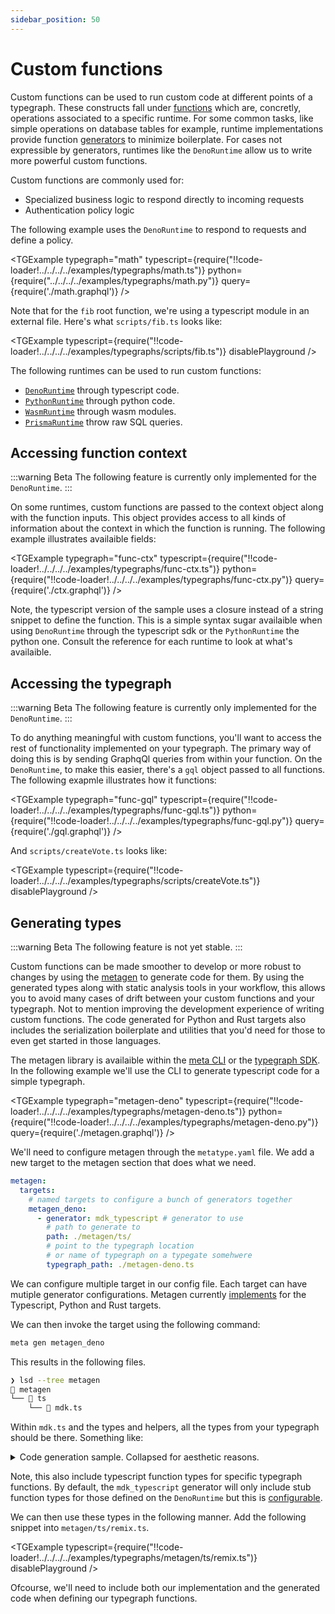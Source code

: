 ```yaml
---
sidebar_position: 50
---
```



# Custom functions

Custom functions can be used to run custom code at different points of a typegraph. 
These constructs fall under [functions](/docs/concepts/mental-model#functions) which are, concretly, operations associated to a specific runtime.
For some common tasks, like simple operations on database tables for example, runtime implementations provide function [generators](/docs/reference/runtimes/prisma#generators) to minimize boilerplate.
For cases not expressible by generators, runtimes like the `DenoRuntime` allow us to write more powerful custom functions.

Custom functions are commonly used for:

- Specialized business logic to respond directly to incoming requests
- Authentication policy logic

The following example uses the `DenoRuntime` to respond to requests and define a policy.

<TGExample 
  typegraph="math"
  typescript={require("!!code-loader!../../../../examples/typegraphs/math.ts")}
  python={require("../../../../examples/typegraphs/math.py")}
  query={require('./math.graphql')}
  />

Note that for the `fib` root function, we're using a typescript module in an external file.
Here's what `scripts/fib.ts` looks like:

<TGExample
  typescript={require("!!code-loader!../../../../examples/typegraphs/scripts/fib.ts")}
  disablePlayground
/>

The following runtimes can be used to run custom functions:
- [`DenoRuntime`](/docs/reference/runtimes/deno/) through typescript code.
- [`PythonRuntime`](/docs/reference/runtimes/python/) through python code.
- [`WasmRuntime`](/docs/reference/runtimes/wasm/) through wasm modules.
- [`PrismaRuntime`](/docs/reference/runtimes/prisma/) throw raw SQL queries.

## Accessing function context

:::warning Beta
The following feature is currently only implemented for the `DenoRuntime`.
:::

On some runtimes, custom functions are passed to the context object along with the function inputs.
This object provides access to all kinds of information about the context in which the function is running.
The following example illustrates availaible fields:

<TGExample 
  typegraph="func-ctx"
  typescript={require("!!code-loader!../../../../examples/typegraphs/func-ctx.ts")}
  python={require("!!code-loader!../../../../examples/typegraphs/func-ctx.py")}
  query={require('./ctx.graphql')}
  />

Note, the typescript version of the sample uses a closure instead of a string snippet to define the function.
This is a simple syntax sugar availaible when using `DenoRuntime` through the typescript sdk or the `PythonRuntime` the python one.
Consult the reference for each runtime to look at what's availaible.

## Accessing the typegraph

:::warning Beta
The following feature is currently only implemented for the `DenoRuntime`.
:::

To do anything meaningful with custom functions, you'll want to access the rest of functionality implemented on your typegraph.
The primary way of doing this is by sending GraphqQl queries from within your function.
On the `DenoRuntime`, to make this easier, there's a `gql` object passed to all functions.
The following exapmle illustrates how it functions:

<TGExample 
  typegraph="func-gql"
  typescript={require("!!code-loader!../../../../examples/typegraphs/func-gql.ts")}
  python={require("!!code-loader!../../../../examples/typegraphs/func-gql.py")}
  query={require('./gql.graphql')}
  />


And `scripts/createVote.ts` looks like:

<TGExample
  typescript={require("!!code-loader!../../../../examples/typegraphs/scripts/createVote.ts")}
  disablePlayground
/>
## Generating types

:::warning Beta
The following feature is not yet stable.
:::

Custom functions can be made smoother to develop or more robust to changes by using the [metagen](/docs/reference/metagen) to generate code for them.
By using the generated types along with static analysis tools in your workflow, this allows you to avoid many cases of drift between your custom functions and your typegraph.
Not to mention improving the development experience of writing custom functions.
The code generated for Python and Rust targets also includes the serialization boilerplate and utilities that you'd need for those to even get started in those languages.

The metagen library is availaible within the [meta CLI](/docs/reference/meta-cli) or the [typegraph SDK](/docs/reference/typegraph#sdks).
In the following example we'll use the CLI to generate typescript code for a simple typegraph.

<TGExample 
  typegraph="metagen-deno"
  typescript={require("!!code-loader!../../../../examples/typegraphs/metagen-deno.ts")}
  python={require("!!code-loader!../../../../examples/typegraphs/metagen-deno.py")}
  query={require('./metagen.graphql')}
  />

We'll need to configure metagen through the `metatype.yaml` file. We add a new target to the metagen section that does what we need.

```yaml
metagen:
  targets:
    # named targets to configure a bunch of generators together
    metagen_deno:
      - generator: mdk_typescript # generator to use
        # path to generate to
        path: ./metagen/ts/
        # point to the typegraph location
        # or name of typegraph on a typegate somehwere
        typegraph_path: ./metagen-deno.ts
```

We can configure multiple target in our config file. 
Each target can have mutiple generator configurations.
Metagen currently [implements](/docs/reference/metagen) for the Typescript, Python and Rust targets.

We can then invoke the target using the following command:

```bash
meta gen metagen_deno
```

This results in the following files.

```bash
❯ lsd --tree metagen
 metagen
└──  ts
    └──  mdk.ts
````

Within `mdk.ts` and the types and helpers, all the types from your typegraph should be there. Something like:

<details>

<summary>
Code generation sample. Collapsed for aesthetic reasons.
</summary>

<TGExample
  typescript={require("!!code-loader!../../../../examples/typegraphs/metagen/ts/mdk.ts")}
  disablePlayground
/>

</details>

Note, this also include typescript function types for specific typegraph functions.
By default, the `mdk_typescript` generator will only include stub function types for those defined on the `DenoRuntime` but this is [configurable](/docs/reference/metagen#mdk_typescript).

We can then use these types in the following manner. Add the following snippet into `metagen/ts/remix.ts`.

<TGExample
  typescript={require("!!code-loader!../../../../examples/typegraphs/metagen/ts/remix.ts")}
  disablePlayground
/>

Ofcourse, we'll need to include both our implementation and the generated code when defining our typegraph functions.
